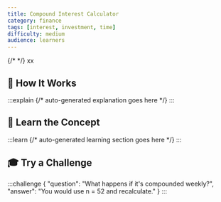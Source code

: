 ```yaml
---
title: Compound Interest Calculator
category: finance
tags: [interest, investment, time]
difficulty: medium
audience: learners
---
```


{/* <CalculatorCompoundInterest /> */}
xx
## 🧾 How It Works
:::explain
{/* auto-generated explanation goes here */}
:::

## 🧠 Learn the Concept
:::learn
{/* auto-generated learning section goes here */}
:::

## 🎓 Try a Challenge
:::challenge
{
  "question": "What happens if it's compounded weekly?",
  "answer": "You would use n = 52 and recalculate."
}
:::
